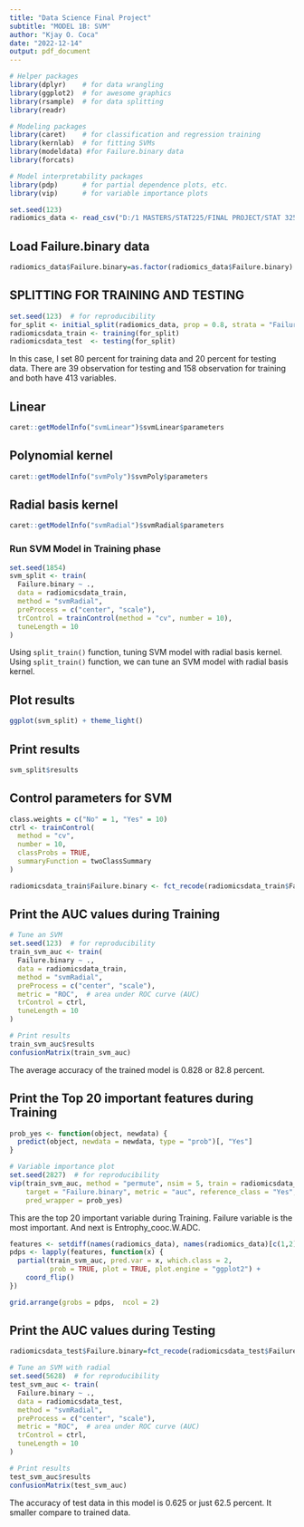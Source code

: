 ---
title: "Data Science Final Project"
subtitle: "MODEL 1B: SVM"
author: "Kjay O. Coca"
date: "2022-12-14"
output: pdf_document
---


```{r}
# Helper packages
library(dplyr)    # for data wrangling
library(ggplot2)  # for awesome graphics
library(rsample)  # for data splitting
library(readr)

# Modeling packages
library(caret)    # for classification and regression training
library(kernlab)  # for fitting SVMs
library(modeldata) #for Failure.binary data
library(forcats)

# Model interpretability packages
library(pdp)      # for partial dependence plots, etc.
library(vip)      # for variable importance plots
```

```{r}
set.seed(123)
radiomics_data <- read_csv("D:/1 MASTERS/STAT225/FINAL PROJECT/STAT 325 _FINAL PROJECT_/Normalize Radiomics Data.csv")
```

## Load Failure.binary data
```{r}
radiomics_data$Failure.binary=as.factor(radiomics_data$Failure.binary)
```

## SPLITTING FOR TRAINING AND TESTING
```{r}
set.seed(123)  # for reproducibility
for_split <- initial_split(radiomics_data, prop = 0.8, strata = "Failure.binary")
radiomicsdata_train <- training(for_split)
radiomicsdata_test  <- testing(for_split)
```
In this case, I set 80 percent for training data and 20 percent for testing data. There are 39 observation for testing and 158 observation for training and both have 413 variables.


## Linear
```{r}
caret::getModelInfo("svmLinear")$svmLinear$parameters
```

## Polynomial kernel
```{r}
caret::getModelInfo("svmPoly")$svmPoly$parameters
```

## Radial basis kernel
```{r}
caret::getModelInfo("svmRadial")$svmRadial$parameters
```

### Run SVM Model in Training phase
```{r, warning=FALSE}
set.seed(1854) 
svm_split <- train(
  Failure.binary ~ ., 
  data = radiomicsdata_train,
  method = "svmRadial",               
  preProcess = c("center", "scale"),  
  trControl = trainControl(method = "cv", number = 10),
  tuneLength = 10
)
```
Using `split_train()` function, tuning SVM model with radial basis kernel. Using `split_train()` function, we can tune an SVM model with radial basis kernel.

## Plot results
```{r}
ggplot(svm_split) + theme_light()
```


## Print results
```{r}
svm_split$results
```


## Control parameters for SVM
```{r}
class.weights = c("No" = 1, "Yes" = 10)
ctrl <- trainControl(
  method = "cv", 
  number = 10, 
  classProbs = TRUE,                 
  summaryFunction = twoClassSummary  
)

radiomicsdata_train$Failure.binary <- fct_recode(radiomicsdata_train$Failure.binary,No="0",Yes="1")

```


## Print the AUC values during Training
```{r}
# Tune an SVM
set.seed(123)  # for reproducibility
train_svm_auc <- train(
  Failure.binary ~ ., 
  data = radiomicsdata_train,
  method = "svmRadial",               
  preProcess = c("center", "scale"),  
  metric = "ROC",  # area under ROC curve (AUC)       
  trControl = ctrl,
  tuneLength = 10
)

# Print results
train_svm_auc$results
confusionMatrix(train_svm_auc)
```
The average accuracy of the trained model is 0.828 or 82.8 percent.


## Print the Top 20 important features during Training
```{r}
prob_yes <- function(object, newdata) {
  predict(object, newdata = newdata, type = "prob")[, "Yes"]
}

# Variable importance plot
set.seed(2827)  # for reproducibility
vip(train_svm_auc, method = "permute", nsim = 5, train = radiomicsdata_train, 
    target = "Failure.binary", metric = "auc", reference_class = "Yes", 
    pred_wrapper = prob_yes)
```

This are the top 20 important variable during Training. Failure variable is the most important. And next is Entrophy_cooc.W.ADC.


```{r}
features <- setdiff(names(radiomics_data), names(radiomics_data)[c(1,2)])
pdps <- lapply(features, function(x) {
  partial(train_svm_auc, pred.var = x, which.class = 2,  
          prob = TRUE, plot = TRUE, plot.engine = "ggplot2") +
    coord_flip()
})

grid.arrange(grobs = pdps,  ncol = 2)
```

## Print the AUC values during Testing

```{r}
radiomicsdata_test$Failure.binary=fct_recode(radiomicsdata_test$Failure.binary,No="0",Yes="1")

# Tune an SVM with radial 
set.seed(5628)  # for reproducibility
test_svm_auc <- train(
  Failure.binary ~ ., 
  data = radiomicsdata_test,
  method = "svmRadial",               
  preProcess = c("center", "scale"),  
  metric = "ROC",  # area under ROC curve (AUC)       
  trControl = ctrl,
  tuneLength = 10
)

# Print results
test_svm_auc$results
confusionMatrix(test_svm_auc)
```
The accuracy of test data in this model is 0.625 or just 62.5 percent. It smaller compare to trained data.


